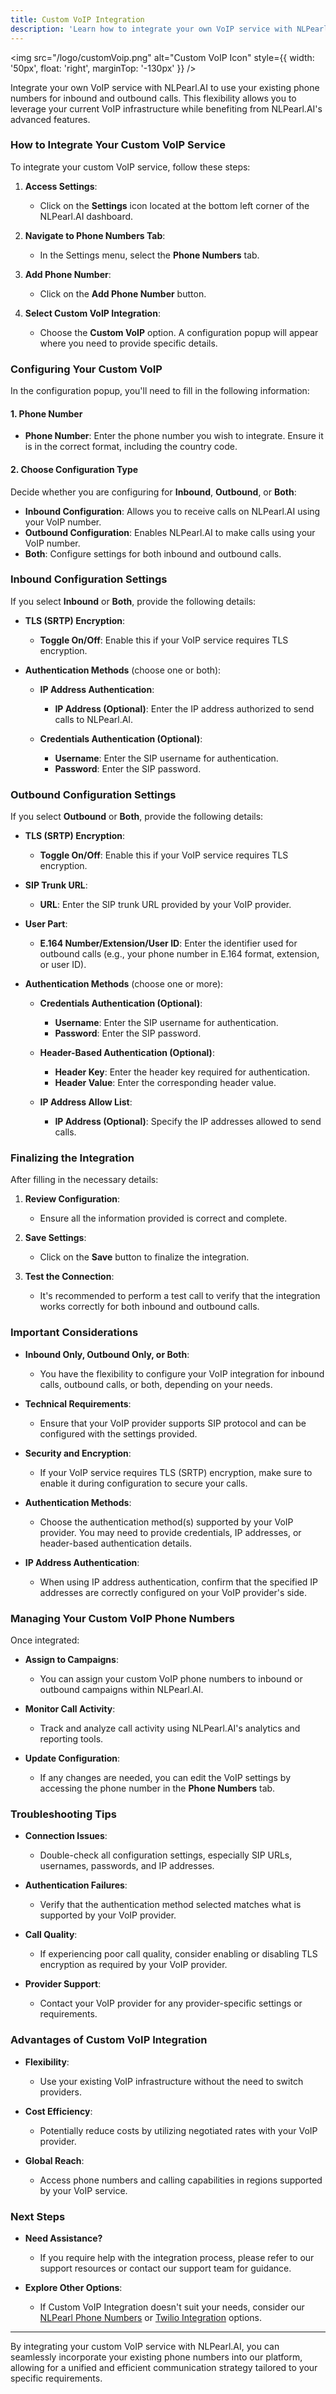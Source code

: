 ```yaml
---
title: Custom VoIP Integration
description: 'Learn how to integrate your own VoIP service with NLPearl.AI.'
---
```


<img
  src="/logo/customVoip.png"
  alt="Custom VoIP Icon"
  style={{ width: '50px', float: 'right', marginTop: '-130px' }}
/>

Integrate your own VoIP service with NLPearl.AI to use your existing phone numbers for inbound and outbound calls. This flexibility allows you to leverage your current VoIP infrastructure while benefiting from NLPearl.AI's advanced features.

### How to Integrate Your Custom VoIP Service

To integrate your custom VoIP service, follow these steps:

1. **Access Settings**:
   - Click on the **Settings** icon located at the bottom left corner of the NLPearl.AI dashboard.

2. **Navigate to Phone Numbers Tab**:
   - In the Settings menu, select the **Phone Numbers** tab.

3. **Add Phone Number**:
   - Click on the **Add Phone Number** button.

4. **Select Custom VoIP Integration**:
   - Choose the **Custom VoIP** option. A configuration popup will appear where you need to provide specific details.

### Configuring Your Custom VoIP

In the configuration popup, you'll need to fill in the following information:

#### 1. Phone Number

- **Phone Number**: Enter the phone number you wish to integrate. Ensure it is in the correct format, including the country code.

#### 2. Choose Configuration Type

Decide whether you are configuring for **Inbound**, **Outbound**, or **Both**:

- **Inbound Configuration**: Allows you to receive calls on NLPearl.AI using your VoIP number.
- **Outbound Configuration**: Enables NLPearl.AI to make calls using your VoIP number.
- **Both**: Configure settings for both inbound and outbound calls.

### Inbound Configuration Settings

If you select **Inbound** or **Both**, provide the following details:

- **TLS (SRTP) Encryption**:
  - **Toggle On/Off**: Enable this if your VoIP service requires TLS encryption.

- **Authentication Methods** (choose one or both):

  - **IP Address Authentication**:
    - **IP Address (Optional)**: Enter the IP address authorized to send calls to NLPearl.AI.

  - **Credentials Authentication (Optional)**:
    - **Username**: Enter the SIP username for authentication.
    - **Password**: Enter the SIP password.

### Outbound Configuration Settings

If you select **Outbound** or **Both**, provide the following details:

- **TLS (SRTP) Encryption**:
  - **Toggle On/Off**: Enable this if your VoIP service requires TLS encryption.

- **SIP Trunk URL**:
  - **URL**: Enter the SIP trunk URL provided by your VoIP provider.

- **User Part**:
  - **E.164 Number/Extension/User ID**: Enter the identifier used for outbound calls (e.g., your phone number in E.164 format, extension, or user ID).

- **Authentication Methods** (choose one or more):

  - **Credentials Authentication (Optional)**:
    - **Username**: Enter the SIP username for authentication.
    - **Password**: Enter the SIP password.

  - **Header-Based Authentication (Optional)**:
    - **Header Key**: Enter the header key required for authentication.
    - **Header Value**: Enter the corresponding header value.

  - **IP Address Allow List**:
    - **IP Address (Optional)**: Specify the IP addresses allowed to send calls.

### Finalizing the Integration

After filling in the necessary details:

1. **Review Configuration**:
   - Ensure all the information provided is correct and complete.

2. **Save Settings**:
   - Click on the **Save** button to finalize the integration.

3. **Test the Connection**:
   - It's recommended to perform a test call to verify that the integration works correctly for both inbound and outbound calls.

### Important Considerations

- **Inbound Only, Outbound Only, or Both**:
  - You have the flexibility to configure your VoIP integration for inbound calls, outbound calls, or both, depending on your needs.

- **Technical Requirements**:
  - Ensure that your VoIP provider supports SIP protocol and can be configured with the settings provided.

- **Security and Encryption**:
  - If your VoIP service requires TLS (SRTP) encryption, make sure to enable it during configuration to secure your calls.

- **Authentication Methods**:
  - Choose the authentication method(s) supported by your VoIP provider. You may need to provide credentials, IP addresses, or header-based authentication details.

- **IP Address Authentication**:
  - When using IP address authentication, confirm that the specified IP addresses are correctly configured on your VoIP provider's side.

### Managing Your Custom VoIP Phone Numbers

Once integrated:

- **Assign to Campaigns**:
  - You can assign your custom VoIP phone numbers to inbound or outbound campaigns within NLPearl.AI.

- **Monitor Call Activity**:
  - Track and analyze call activity using NLPearl.AI's analytics and reporting tools.

- **Update Configuration**:
  - If any changes are needed, you can edit the VoIP settings by accessing the phone number in the **Phone Numbers** tab.

### Troubleshooting Tips

- **Connection Issues**:
  - Double-check all configuration settings, especially SIP URLs, usernames, passwords, and IP addresses.

- **Authentication Failures**:
  - Verify that the authentication method selected matches what is supported by your VoIP provider.

- **Call Quality**:
  - If experiencing poor call quality, consider enabling or disabling TLS encryption as required by your VoIP provider.

- **Provider Support**:
  - Contact your VoIP provider for any provider-specific settings or requirements.

### Advantages of Custom VoIP Integration

- **Flexibility**:
  - Use your existing VoIP infrastructure without the need to switch providers.

- **Cost Efficiency**:
  - Potentially reduce costs by utilizing negotiated rates with your VoIP provider.

- **Global Reach**:
  - Access phone numbers and calling capabilities in regions supported by your VoIP service.

### Next Steps

- **Need Assistance?**
  - If you require help with the integration process, please refer to our support resources or contact our support team for guidance.

- **Explore Other Options**:
  - If Custom VoIP Integration doesn't suit your needs, consider our [NLPearl Phone Numbers](/docs/nlpearl-phone-numbers) or [Twilio Integration](/docs/twilio-integration) options.

---

By integrating your custom VoIP service with NLPearl.AI, you can seamlessly incorporate your existing phone numbers into our platform, allowing for a unified and efficient communication strategy tailored to your specific requirements.

